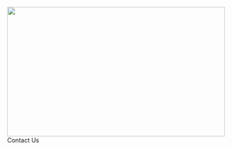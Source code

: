 
<br>
<div class="container">
  <img src="images/philly_skyline.JPG" style="width:100%;" height="300px">
  <div class="centered">Contact Us</div>
</div>